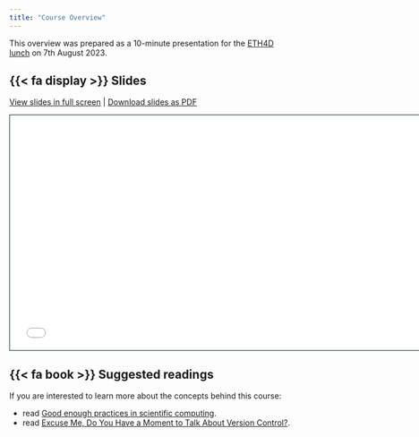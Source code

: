 ```yaml
---
title: "Course Overview"
---
```


<script defer data-domain="ost-hs23.github.io/website" src="https://plausible.io/js/script.js"></script>

This overview was prepared as a 10-minute presentation for the [ETH4D lunch](https://eth4d.ethz.ch/for-students/eth4d-phd-student-lunches.html) on 7th August 2023.

## {{< fa display >}} Slides

[View slides in full screen](0-1-overview.html) \| [Download slides as PDF](https://github.com/ost-hs23/website/raw/main/0-1-overview/0-1-overview.pdf)

```{=html}
<iframe class="slide-deck" src="0-1-overview.html" height="420" width="747" style="border: 1px solid #123233;"></iframe>
```

## {{< fa book >}} Suggested readings

If you are interested to learn more about the concepts behind this course:

- read [Good enough practices in scientific computing](https://journals.plos.org/ploscompbiol/article?id=10.1371/journal.pcbi.1005510).
- read [Excuse Me, Do You Have a Moment to Talk About Version Control?](https://www.tandfonline.com/doi/full/10.1080/00031305.2017.1399928).


